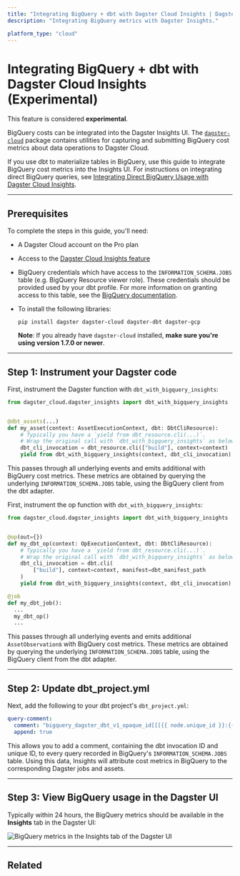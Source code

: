 ```yaml
---
title: "Integrating BigQuery + dbt with Dagster Cloud Insights | Dagster Docs"
description: "Integrating BigQuery metrics with Dagster Insights."

platform_type: "cloud"
---
```


# Integrating BigQuery + dbt with Dagster Cloud Insights (Experimental)

<Note>
  This feature is considered <strong>experimental</strong>.
</Note>

BigQuery costs can be integrated into the Dagster Insights UI. The [`dagster-cloud`](https://pypi.org/project/dagster-cloud/) package contains utilities for capturing and submitting BigQuery cost metrics about data operations to Dagster Cloud.

If you use dbt to materialize tables in BigQuery, use this guide to integrate BigQuery cost metrics into the Insights UI. For instructions on integrating direct BigQuery queries, see [Integrating Direct BigQuery Usage with Dagster Cloud Insights](/dagster-plus/insights/integrating-bigquery).

---

## Prerequisites

To complete the steps in this guide, you'll need:

- A Dagster Cloud account on the Pro plan
- Access to the [Dagster Cloud Insights feature](/dagster-plus/insights)
- BigQuery credentials which have access to the `INFORMATION_SCHEMA.JOBS` table (e.g. BigQuery Resource viewer role). These credentials should be provided used by your dbt profile. For more information on granting access to this table, see the [BigQuery documentation](https://cloud.google.com/bigquery/docs/information-schema-jobs).
- To install the following libraries:

  ```shell
  pip install dagster dagster-cloud dagster-dbt dagster-gcp
  ```

  **Note**: If you already have `dagster-cloud` installed, **make sure you're using version 1.7.0 or newer**.

---

## Step 1: Instrument your Dagster code

<TabGroup>
<TabItem name="Using assets">

First, instrument the Dagster <PyObject module="dagster_dbt" object="dbt_assets" decorator /> function with `dbt_with_bigquery_insights`:

```python
from dagster_cloud.dagster_insights import dbt_with_bigquery_insights


@dbt_assets(...)
def my_asset(context: AssetExecutionContext, dbt: DbtCliResource):
    # Typically you have a `yield from dbt_resource.cli(...)`.
    # Wrap the original call with `dbt_with_bigquery_insights` as below.
    dbt_cli_invocation = dbt_resource.cli(["build"], context=context)
    yield from dbt_with_bigquery_insights(context, dbt_cli_invocation)
```

This passes through all underlying events and emits additional <PyObject object="AssetObservation" pluralize /> with BigQuery cost metrics. These metrics are obtained by querying the underlying `INFORMATION_SCHEMA.JOBS` table, using the BigQuery client from the dbt adapter.

</TabItem>
<TabItem name="Using ops and jobs">

First, instrument the op function with `dbt_with_bigquery_insights`:

```python
from dagster_cloud.dagster_insights import dbt_with_bigquery_insights


@op(out={})
def my_dbt_op(context: OpExecutionContext, dbt: DbtCliResource):
    # Typically you have a `yield from dbt_resource.cli(...)`.
    # Wrap the original call with `dbt_with_bigquery_insights` as below.
    dbt_cli_invocation = dbt.cli(
        ["build"], context=context, manifest=dbt_manifest_path
    )
    yield from dbt_with_bigquery_insights(context, dbt_cli_invocation)

@job
def my_dbt_job():
  ...
  my_dbt_op()
  ...
```

This passes through all underlying events and emits additional `AssetObservation`s with BigQuery cost metrics. These metrics are obtained by querying the underlying `INFORMATION_SCHEMA.JOBS` table, using the BigQuery client from the dbt adapter.

</TabItem>
</TabGroup>

---

## Step 2: Update dbt_project.yml

Next, add the following to your dbt project's `dbt_project.yml`:

```yaml
query-comment:
  comment: "bigquery_dagster_dbt_v1_opaque_id[[[{{ node.unique_id }}:{{ invocation_id }}]]]"
  append: true
```

This allows you to add a comment, containing the dbt invocation ID and unique ID, to every query recorded in BigQuery's `INFORMATION_SCHEMA.JOBS` table. Using this data, Insights will attribute cost metrics in BigQuery to the corresponding Dagster jobs and assets.

---

## Step 3: View BigQuery usage in the Dagster UI

Typically within 24 hours, the BigQuery metrics should be available in the **Insights** tab in the Dagster UI:

<!-- ![BigQuery credits in the Insights tab of the Dagster UI](/images/dagster-cloud/insights/insights-bigquery.png) -->

<Image
alt="BigQuery metrics in the Insights tab of the Dagster UI"
src="/images/dagster-cloud/insights/insights-bigquery.png"
width={3454}
height={1338}
/>

---

## Related

<ArticleList>
  <ArticleListItem
    title="Dagster Cloud Insights"
    href="/dagster-plus/insights"
  ></ArticleListItem>
  <ArticleListItem
    title="Google BigQuery + Insights"
    href="/dagster-plus/insights/integrating-bigquery"
  ></ArticleListItem>
  <ArticleListItem
    title="Dagster Cloud alerts"
    href="/dagster-plus/managing-deployments/alerts"
  ></ArticleListItem>
</ArticleList>
